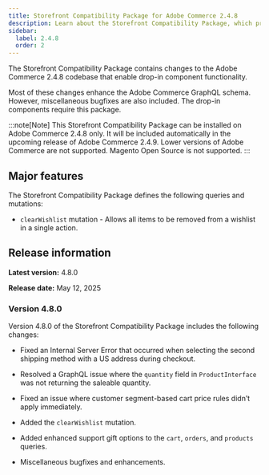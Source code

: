 ```yaml
---
title: Storefront Compatibility Package for Adobe Commerce 2.4.8
description: Learn about the Storefront Compatibility Package, which provides GraphQL enhancements available to your Storefront.
sidebar:
  label: 2.4.8
  order: 2
---
```



The Storefront Compatibility Package contains changes to the Adobe Commerce 2.4.8 codebase that enable drop-in component functionality.

Most of these changes enhance the Adobe Commerce GraphQL schema. However, miscellaneous bugfixes are also included. The drop-in components require this package.

:::note[Note]
This Storefront Compatibility Package can be installed on Adobe Commerce 2.4.8 only. It will be included automatically in the upcoming release of Adobe Commerce 2.4.9. Lower versions of Adobe Commerce are not supported. Magento Open Source is not supported.
:::

## Major features

The Storefront Compatibility Package defines the following queries and mutations:

- `clearWishlist` mutation - Allows all items to be removed from a wishlist in a single action.

## Release information

**Latest version:** 4.8.0

**Release date:** May 12, 2025

### Version 4.8.0

Version 4.8.0 of the Storefront Compatibility Package includes the following changes:


* Fixed an Internal Server Error that occurred when selecting the second shipping method with a US address during checkout.

* Resolved a GraphQL issue where the `quantity` field in `ProductInterface` was not returning the saleable quantity.

* Fixed an issue where customer segment-based cart price rules didn’t apply immediately. 

* Added the `clearWishlist` mutation.

* Added enhanced support gift options to the `cart`, `orders`, and `products` queries.

* Miscellaneous bugfixes and enhancements.
